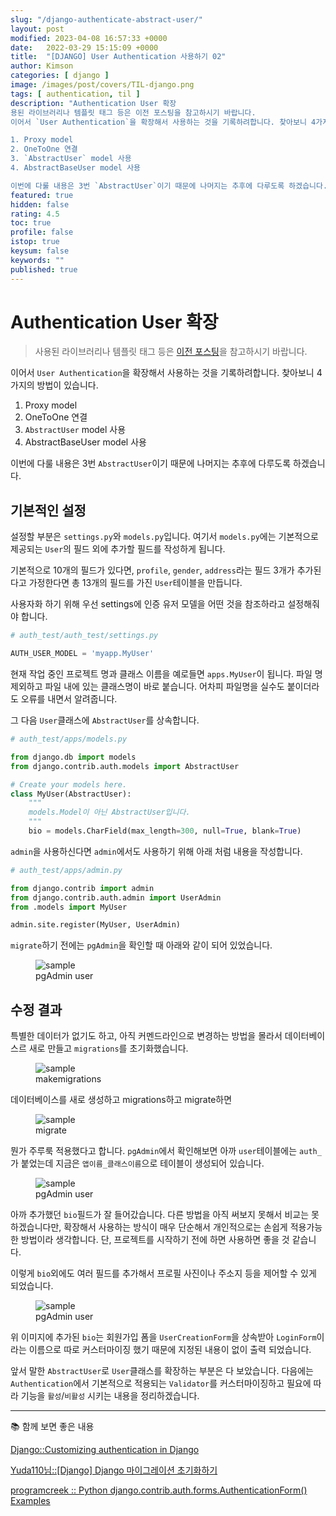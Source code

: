 ```yaml
---
slug: "/django-authenticate-abstract-user/"
layout: post
modified: 2023-04-08 16:57:33 +0000
date:   2022-03-29 15:15:09 +0000
title:  "[DJANGO] User Authentication 사용하기 02"
author: Kimson
categories: [ django ]
image: /images/post/covers/TIL-django.png
tags: [ authentication, til ]
description: "Authentication User 확장
용된 라이브러리나 템플릿 태그 등은 이전 포스팅을 참고하시기 바랍니다.
이어서 `User Authentication`을 확장해서 사용하는 것을 기록하려합니다. 찾아보니 4가지의 방법이 있습니다.

1. Proxy model
2. OneToOne 연결
3. `AbstractUser` model 사용
4. AbstractBaseUser model 사용

이번에 다룰 내용은 3번 `AbstractUser`이기 때문에 나머지는 추후에 다루도록 하겠습니다."
featured: true
hidden: false
rating: 4.5
toc: true
profile: false
istop: true
keysum: false
keywords: ""
published: true
---
```


# Authentication User 확장

> 사용된 라이브러리나 템플릿 태그 등은 [이전 포스팅](https://kkn1125.github.io/django-authenticate/)을 참고하시기 바랍니다.

이어서 `User Authentication`을 확장해서 사용하는 것을 기록하려합니다. 찾아보니 4가지의 방법이 있습니다.

1. Proxy model
2. OneToOne 연결
3. `AbstractUser` model 사용
4. AbstractBaseUser model 사용

이번에 다룰 내용은 3번 `AbstractUser`이기 때문에 나머지는 추후에 다루도록 하겠습니다.

## 기본적인 설정

설정할 부분은 `settings.py`와 `models.py`입니다. 여기서 `models.py`에는 기본적으로 제공되는 `User`의 필드 외에 추가할 필드를 작성하게 됩니다.

기본적으로 10개의 필드가 있다면, `profile`, `gender`, `address`라는 필드 3개가 추가된다고 가정한다면 총 13개의 필드를 가진 `User`테이블을 만듭니다.

사용자화 하기 위해 우선 settings에 인증 유저 모델을 어떤 것을 참조하라고 설정해줘야 합니다.

```python
# auth_test/auth_test/settings.py

AUTH_USER_MODEL = 'myapp.MyUser'
```

현재 작업 중인 프로젝트 명과 클래스 이름을 예로들면 `apps.MyUser`이 됩니다. 파일 명 제외하고 파일 내에 있는 클래스명이 바로 붙습니다. 어차피 파일명을 실수도 붙이더라도 오류를 내면서 알려줍니다.

그 다음 `User`클래스에 `AbstractUser`를 상속합니다.

```python
# auth_test/apps/models.py

from django.db import models
from django.contrib.auth.models import AbstractUser

# Create your models here.
class MyUser(AbstractUser):
    """
    models.Model이 아닌 AbstractUser입니다.
    """
    bio = models.CharField(max_length=300, null=True, blank=True)
```

`admin`을 사용하신다면 `admin`에서도 사용하기 위해 아래 처럼 내용을 작성합니다.

```python
# auth_test/apps/admin.py

from django.contrib import admin
from django.contrib.auth.admin import UserAdmin
from .models import MyUser

admin.site.register(MyUser, UserAdmin)
```

`migrate`하기 전에는 `pgAdmin`을 확인할 때 아래와 같이 되어 있었습니다.

<figure className="text-center">
<span className="w-inline-block">
   <img src="/assets/images/post/django/authentication/auth08.png" alt="sample" title="sample" />
   <figcaption>pgAdmin user</figcaption>
</span>
</figure>

## 수정 결과

특별한 데이터가 없기도 하고, 아직 커멘드라인으로 변경하는 방법을 몰라서 데이터베이스르 새로 만들고 `migrations`를 초기화했습니다.

<figure className="text-center">
<span className="w-inline-block">
   <img src="/assets/images/post/django/authentication/auth09.png" alt="sample" title="sample" />
   <figcaption>makemigrations</figcaption>
</span>
</figure>

데이터베이스를 새로 생성하고 migrations하고 migrate하면

<figure className="text-center">
<span className="w-inline-block">
   <img src="/assets/images/post/django/authentication/auth10.png" alt="sample" title="sample" />
   <figcaption>migrate</figcaption>
</span>
</figure>

뭔가 주루룩 적용했다고 합니다. `pgAdmin`에서 확인해보면 아까 `user`테이블에는 `auth_`가 붙었는데 지금은 `앱이름_클래스이름`으로 테이블이 생성되어 있습니다.

<figure className="text-center">
<span className="w-inline-block">
   <img src="/assets/images/post/django/authentication/auth11.png" alt="sample" title="sample" />
   <figcaption>pgAdmin user</figcaption>
</span>
</figure>

아까 추가했던 `bio`필드가 잘 들어갔습니다. 다른 방법을 아직 써보지 못해서 비교는 못하겠습니다만, 확장해서 사용하는 방식이 매우 단순해서 개인적으로는 손쉽게 적용가능한 방법이라 생각합니다. 단, 프로젝트를 시작하기 전에 하면 사용하면 좋을 것 같습니다.

이렇게 `bio`외에도 여러 필드를 추가해서 프로필 사진이나 주소지 등을 제어할 수 있게 되었습니다.

<figure className="text-center">
<span className="w-inline-block">
   <img src="/assets/images/post/django/authentication/auth12.png" alt="sample" title="sample" />
   <figcaption>pgAdmin user</figcaption>
</span>
</figure>

위 이미지에 추가된 `bio`는 회원가입 폼을 `UserCreationForm`을 상속받아 `LoginForm`이라는 이름으로 따로 커스터마이징 했기 때문에 지정된 내용이 없이 출력 되었습니다.

앞서 말한 `AbstractUser`로 `User`클래스를 확장하는 부분은 다 보았습니다. 다음에는 `Authentication`에서 기본적으로 적용되는 `Validator`를 커스터마이징하고 필요에 따라 기능을 `활성`/`비활성` 시키는 내용을 정리하겠습니다.

-----

📚 함께 보면 좋은 내용

[Django::Customizing authentication in Django](https://docs.djangoproject.com/en/dev/topics/auth/customizing/#auth-custom-user)

[Yuda110님::[Django] Django 마이그레이션 초기화하기](https://yuda.dev/216)

[programcreek :: Python django.contrib.auth.forms.AuthenticationForm() Examples](https://www.programcreek.com/python/example/64448/django.contrib.auth.forms.AuthenticationForm)
